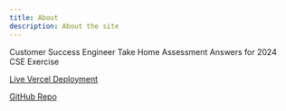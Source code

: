 ```yaml
---
title: About
description: About the site
---
```


Customer Success Engineer Take Home Assessment Answers for 2024 CSE Exercise

[Live Vercel Deployment](https://nextjs-dxsuk4fa6-alinajqs-projects.vercel.app/)

[GitHub Repo](https://github.com/AlinaJQ/nextjs-tha)
